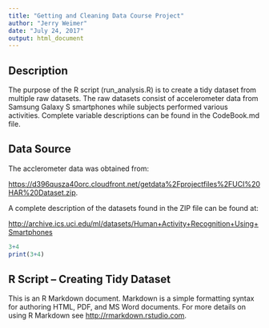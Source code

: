 ---
title: "Getting and Cleaning Data Course Project"
author: "Jerry Weimer"
date: "July 24, 2017"
output: html_document
---

## Description

The purpose of the R script (run_analysis.R) is to create a tidy dataset from multiple raw datasets. The raw datasets consist of accelerometer data from Samsung Galaxy S smartphones while subjects performed various activities. Complete variable descriptions can be found in the CodeBook.md file. 

## Data Source

The acclerometer data was obtained from:  

<https://d396qusza40orc.cloudfront.net/getdata%2Fprojectfiles%2FUCI%20HAR%20Dataset.zip>. 


A complete description of the datasets found in the ZIP file can be found at: 

<http://archive.ics.uci.edu/ml/datasets/Human+Activity+Recognition+Using+Smartphones>

```{r eval=TRUE, echo=FALSE}
3+4
print(3+4)
```



## R Script -- Creating Tidy Dataset

This is an R Markdown document. Markdown is a simple formatting syntax for authoring HTML, PDF, and MS Word documents. For more details on using R Markdown see <http://rmarkdown.rstudio.com>.


